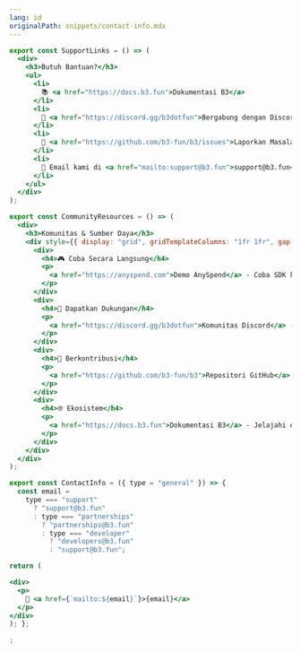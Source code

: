 ```yaml
---
lang: id
originalPath: snippets/contact-info.mdx
---
```

```jsx
export const SupportLinks = () => (
  <div>
    <h3>Butuh Bantuan?</h3>
    <ul>
      <li>
        📚 <a href="https://docs.b3.fun">Dokumentasi B3</a>
      </li>
      <li>
        💬 <a href="https://discord.gg/b3dotfun">Bergabung dengan Discord Kami</a>
      </li>
      <li>
        🐛 <a href="https://github.com/b3-fun/b3/issues">Laporkan Masalah di GitHub</a>
      </li>
      <li>
        📧 Email kami di <a href="mailto:support@b3.fun">support@b3.fun</a>
      </li>
    </ul>
  </div>
);

export const CommunityResources = () => (
  <div>
    <h3>Komunitas & Sumber Daya</h3>
    <div style={{ display: "grid", gridTemplateColumns: "1fr 1fr", gap: "1rem" }}>
      <div>
        <h4>🎮 Coba Secara Langsung</h4>
        <p>
          <a href="https://anyspend.com">Demo AnySpend</a> - Coba SDK kami dalam aksi
        </p>
      </div>
      <div>
        <h4>💬 Dapatkan Dukungan</h4>
        <p>
          <a href="https://discord.gg/b3dotfun">Komunitas Discord</a> - Bergabung dalam percakapan
        </p>
      </div>
      <div>
        <h4>🔧 Berkontribusi</h4>
        <p>
          <a href="https://github.com/b3-fun/b3">Repositori GitHub</a> - Berkontribusi pada proyek
        </p>
      </div>
      <div>
        <h4>🌐 Ekosistem</h4>
        <p>
          <a href="https://docs.b3.fun">Dokumentasi B3</a> - Jelajahi ekosistem yang lebih luas
        </p>
      </div>
    </div>
  </div>
);

export const ContactInfo = ({ type = "general" }) => {
  const email =
    type === "support"
      ? "support@b3.fun"
      : type === "partnerships"
        ? "partnerships@b3.fun"
        : type === "developer"
          ? "developers@b3.fun"
          : "support@b3.fun";

return (

<div>
  <p>
    📧 <a href={`mailto:${email}`}>{email}</a>
  </p>
</div>
); };

;
```
